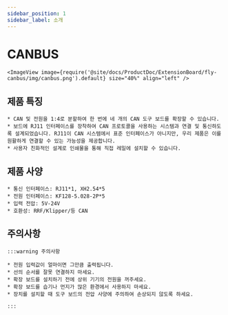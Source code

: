 ```yaml
---
sidebar_position: 1
sidebar_label: 소개
---
```




# CANBUS

    <ImageView image={require('@site/docs/ProductDoc/ExtensionBoard/fly-canbus/img/canbus.png').default} size="40%" align="left" />


## 제품 특징

    * CAN 및 전원을 1:4로 분할하여 한 번에 네 개의 CAN 도구 보드를 확장할 수 있습니다.
    * 보드에 RJ11 인터페이스를 장착하여 CAN 프로토콜을 사용하는 시스템과 연결 및 통신하도록 설계되었습니다. RJ11이 CAN 시스템에서 표준 인터페이스가 아니지만, 우리 제품은 이를 원활하게 연결할 수 있는 가능성을 제공합니다.
    * 사용자 친화적인 설계로 인쇄물을 통해 직접 레일에 설치할 수 있습니다.

## 제품 사양

    * 통신 인터페이스: RJ11*1, XH2.54*5
    * 전원 인터페이스: KF128-5.028-2P*5
    * 입력 전압: 5V-24V
    * 호환성: RRF/Klipper/등 CAN

## 주의사항

    :::warning 주의사항

    * 전원 입력값이 얼마이면 그만큼 출력됩니다.
    * 선의 순서를 잘못 연결하지 마세요.
    * 확장 보드를 설치하기 전에 상위 기기의 전원을 꺼주세요.
    * 확장 보드를 습기나 먼지가 많은 환경에서 사용하지 마세요.
    * 장치를 설치할 때 도구 보드의 전압 사양에 주의하여 손상되지 않도록 하세요.

    :::

